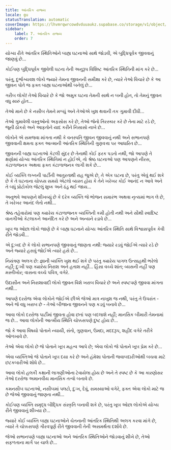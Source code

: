 ```yaml
---
title: આંતરિક રાજ્ય
locale: gu
statusTranslation: automatic
coverImage: https://lhvmrqwrcowdvduuaukz.supabase.co/storage/v1/object/public/strapi-uploads/small_cover-tratado-de-psicologia-revolucionaria.webp-5e15e1cec4e0ebebcde5d7fc7565d8fd.webp
sidebar:
    label: 7. આંતરિક રાજ્ય
    order: 7
---
```

યોગ્ય રીતે આંતરિક સ્થિતિઓને બાહ્ય ઘટનાઓ સાથે જોડવી, એ બુદ્ધિપૂર્વક જીવવાનું જાણવું છે...

કોઈપણ બુદ્ધિપૂર્વક જીવેલી ઘટના તેની અનુરૂપ વિશિષ્ટ આંતરિક સ્થિતિની માંગ કરે છે...

પરંતુ, દુર્ભાગ્યવશ લોકો જ્યારે તેમના જીવનની સમીક્ષા કરે છે, ત્યારે તેઓ વિચારે છે કે આ જીવન પોતે જ ફક્ત બાહ્ય ઘટનાઓથી બનેલું છે...

ગરીબ લોકો! તેઓ વિચારે છે કે જો અમુક ઘટના તેમની સાથે ન બની હોત, તો તેમનું જીવન વધુ સારું હોત...

તેઓ માને છે કે નસીબ તેમને મળ્યું અને તેઓએ ખુશ થવાની તક ગુમાવી દીધી...

તેઓ ગુમાવેલી વસ્તુઓનો અફસોસ કરે છે, તેઓ જેનો તિરસ્કાર કરે છે તેના માટે રડે છે, જૂની ઠોકરો અને આફતોને યાદ કરીને નિસાસો નાખે છે...

લોકોને એ સમજવા માંગતા નથી કે વનસ્પતિ જીવન જીવવાનું નથી અને સભાનપણે જીવવાની ક્ષમતા ફક્ત આત્માની આંતરિક સ્થિતિની ગુણવત્તા પર આધારિત છે...

જીવનની બાહ્ય ઘટનાઓ કેટલી સુંદર છે તેનાથી કોઈ ફરક પડતો નથી, જો આપણે તે ક્ષણોમાં યોગ્ય આંતરિક સ્થિતિમાં ન હોઈએ, તો શ્રેષ્ઠ ઘટનાઓ પણ આપણને નીરસ, કંટાળાજનક અથવા ફક્ત કંટાળાજનક લાગી શકે છે...

કોઈ વ્યક્તિ લગ્નની પાર્ટીની આતુરતાથી રાહ જુએ છે, તે એક ઘટના છે, પરંતુ એવું થઈ શકે છે કે તે ઘટનાના ચોક્કસ સમયે એટલો વ્યસ્ત હોય કે તેને ખરેખર કોઈ આનંદ ન આવે અને તે બધું પ્રોટોકોલ જેટલું શુષ્ક અને ઠંડુ થઈ જાય...

અનુભવે આપણને શીખવ્યું છે કે દરેક વ્યક્તિ જે ભોજન સમારંભ અથવા નૃત્યમાં ભાગ લે છે, તે ખરેખર આનંદ લેતો નથી...

શ્રેષ્ઠ તહેવારોમાં પણ ક્યારેય કંટાળાજનક વ્યક્તિની કમી હોતી નથી અને સૌથી સ્વાદિષ્ટ વાનગીઓ કેટલાકને આનંદિત કરે છે અને અન્યને રડાવે છે...

ખૂબ જ ઓછા લોકો જાણે છે કે બાહ્ય ઘટનાને યોગ્ય આંતરિક સ્થિતિ સાથે વિશ્વાસપૂર્વક કેવી રીતે જોડવી...

એ દુ:ખદ છે કે લોકો સભાનપણે જીવવાનું જાણતા નથી: જ્યારે રડવું જોઈએ ત્યારે રડે છે અને જ્યારે હસવું જોઈએ ત્યારે હસે છે...

નિયંત્રણ અલગ છે: જ્ઞાની વ્યક્તિ ખુશ થઈ શકે છે પરંતુ ક્યારેય પાગલ ઉત્સાહથી ભરેલો નહીં; દુઃખી પણ ક્યારેય નિરાશ અને હતાશ નહીં... હિંસા વચ્ચે શાંત; વ્યસની નહીં પણ મસ્તીખોર; વાસના વચ્ચે પવિત્ર, વગેરે.

ઉદાસીન અને નિરાશાવાદી લોકો જીવન વિશે ખરાબ વિચારે છે અને સ્પષ્ટપણે જીવવા માંગતા નથી...

આપણે દરરોજ એવા લોકોને જોઈએ છીએ જેઓ માત્ર નાખુશ જ નથી, પરંતુ તે ઉપરાંત - અને જે વધુ ખરાબ છે - તેઓ બીજાના જીવનને પણ કડવું બનાવે છે...

આવા લોકો દરરોજ પાર્ટીમાં જીવતા હોવા છતાં પણ બદલાશે નહીં; માનસિક બીમારી તેમનામાં જ છે... આવા લોકોની આત્મીય સ્થિતિ ચોક્કસપણે દુષ્ટ હોય છે...

જો કે આવા વિષયો પોતાને ન્યાયી, સંતો, ગુણવાન, ઉમદા, મદદરૂપ, શહીદ વગેરે તરીકે ઓળખાવે છે.

તેઓ એવા લોકો છે જે પોતાને ખૂબ મહત્વ આપે છે; એવા લોકો જે પોતાને ખૂબ પ્રેમ કરે છે...

એવા વ્યક્તિઓ જે પોતાને ખૂબ દયા કરે છે અને હંમેશા પોતાની જવાબદારીઓથી બચવા માટે છટકબારીઓ શોધે છે...

આવા લોકો હલકી કક્ષાની લાગણીઓના ટેવાયેલા હોય છે અને તે સ્પષ્ટ છે કે આ કારણોસર તેઓ દરરોજ અમાનવીય માનસિક તત્વો બનાવે છે.

કમનસીબ ઘટનાઓ, નસીબમાં પલટો, દુઃખ, દેવું, સમસ્યાઓ વગેરે, ફક્ત એવા લોકો માટે જ છે જેઓ જીવવાનું જાણતા નથી...

કોઈપણ વ્યક્તિ સમૃદ્ધ બૌદ્ધિક સંસ્કૃતિ બનાવી શકે છે, પરંતુ ખૂબ ઓછા લોકોએ યોગ્ય રીતે જીવવાનું શીખ્યા છે...

જ્યારે કોઈ વ્યક્તિ બાહ્ય ઘટનાઓને ચેતનાની આંતરિક સ્થિતિથી અલગ કરવા માંગે છે, ત્યારે તે ચોક્કસપણે ગૌરવપૂર્ણ રીતે જીવવાની તેની અસમર્થતા દર્શાવે છે.

જેઓ સભાનપણે બાહ્ય ઘટનાઓ અને આંતરિક સ્થિતિઓને જોડવાનું શીખે છે, તેઓ સફળતાના માર્ગ પર ચાલે છે...

